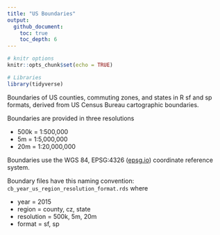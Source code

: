 ```yaml
---
title: "US Boundaries"
output: 
  github_document:
    toc: true
    toc_depth: 6
---
```


```r
# knitr options
knitr::opts_chunk$set(echo = TRUE)

# Libraries
library(tidyverse)
```

Boundaries of US counties, commuting zones, and states in R sf and sp formats,
derived from US Census Bureau cartographic boundaries.

Boundaries are provided in three resolutions

* 500k = 1:500,000
* 5m = 1:5,000,000
* 20m = 1:20,000,000

Boundaries use the WGS 84, EPSG:4326 ([epsg.io](https://epsg.io/4326))
coordinate reference system.

Boundary files have this naming convention:
`cb_year_us_region_resolution_format.rds` where

* year = 2015
* region = county, cz, state
* resolution = 500k, 5m, 20m
* format = sf, sp
